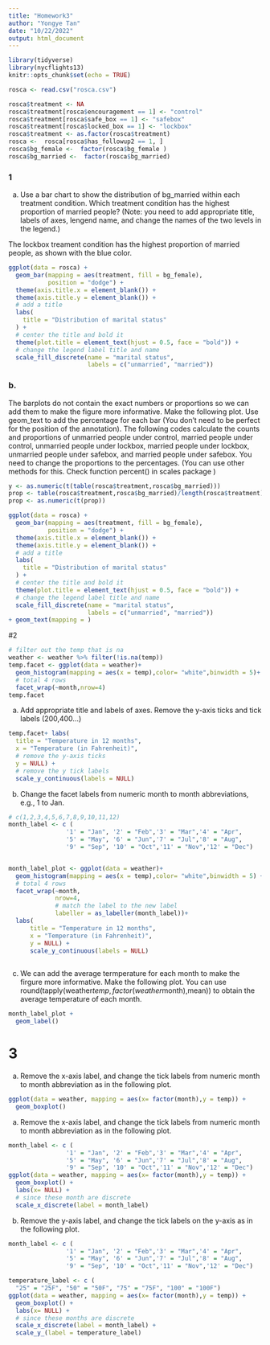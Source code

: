 ```yaml
---
title: "Homework3"
author: "Yongye Tan"
date: "10/22/2022"
output: html_document
---
```


```r
library(tidyverse)
library(nycflights13)
knitr::opts_chunk$set(echo = TRUE)
```

``` r
rosca <- read.csv("rosca.csv")
```

``` r
rosca$treatment <- NA
rosca$treatment[rosca$encouragement == 1] <- "control"
rosca$treatment[rosca$safe_box == 1] <- "safebox"
rosca$treatment[rosca$locked_box == 1] <- "lockbox"
rosca$treatment <- as.factor(rosca$treatment)
rosca <-  rosca[rosca$has_followup2 == 1, ]
rosca$bg_female <-  factor(rosca$bg_female )
rosca$bg_married <-  factor(rosca$bg_married)
```

### 1
a. Use a bar chart to show the distribution of bg_married within each treatment condition. Which treatment condition has the highest proportion of married people? (Note: you need to add appropriate title, labels of axes, lengend name, and change the names of the two levels in the legend.)

The lockbox treament condition has the highest proportion of married people, as shown with the blue color.
```r
ggplot(data = rosca) + 
  geom_bar(mapping = aes(treatment, fill = bg_female), 
           position = "dodge") + 
  theme(axis.title.x = element_blank()) + 
  theme(axis.title.y = element_blank()) + 
  # add a title 
  labs(
    title = "Distribution of marital status"
  ) + 
  # center the title and bold it
  theme(plot.title = element_text(hjust = 0.5, face = "bold")) + 
  # change the legend label title and name
  scale_fill_discrete(name = "marital status",
                      labels = c("unmarried", "married"))
```

### b.
The barplots do not contain the exact numbers or proportions so we can add them to make the figure more informative. Make the following plot. Use geom_text to add the percentage for each bar (You don’t need to be perfect for the position of the annotation). The following codes calculate the counts and proportions of unmarried people under control, married people under control, unmarried people under lockbox, married people under lockbox, unmarried people under safebox, and married people under safebox. You need to change the proportions to the percentages. (You can use other methods for this. Check function percent() in scales package )
``` r
y <- as.numeric(t(table(rosca$treatment,rosca$bg_married)))
prop <- table(rosca$treatment,rosca$bg_married)/length(rosca$treatment)
prop <- as.numeric(t(prop))
```

```r
ggplot(data = rosca) + 
  geom_bar(mapping = aes(treatment, fill = bg_female), 
           position = "dodge") + 
  theme(axis.title.x = element_blank()) + 
  theme(axis.title.y = element_blank()) + 
  # add a title 
  labs(
    title = "Distribution of marital status"
  ) + 
  # center the title and bold it
  theme(plot.title = element_text(hjust = 0.5, face = "bold")) + 
  # change the legend label title and name
  scale_fill_discrete(name = "marital status",
                      labels = c("unmarried", "married")) 
+ geom_text(mapping = )
```

#2 
```r
# filter out the temp that is na
weather <- weather %>% filter(!is.na(temp))
temp.facet <- ggplot(data = weather)+
  geom_histogram(mapping = aes(x = temp),color= "white",binwidth = 5)+
  # total 4 rows
  facet_wrap(~month,nrow=4)
temp.facet
```
a. Add appropriate title and labels of axes. Remove the y-axis ticks and tick labels (200,400…)

```r
temp.facet+ labs(
  title = "Temperature in 12 months",
  x = "Temperature (in Fahrenheit)",
  # remove the y-axis ticks
  y = NULL) + 
  # remove the y tick labels
  scale_y_continuous(labels = NULL)
```
b. Change the facet labels from numeric month to month abbreviations, e.g., 1 to Jan.
```r
# c(1,2,3,4,5,6,7,8,9,10,11,12)
month_label <- c (
                '1' = "Jan", '2' = "Feb",'3' = "Mar",'4' = "Apr",
                '5' = "May", '6' = "Jun",'7' = "Jul",'8' = "Aug",
                '9' = "Sep", '10' = "Oct",'11' = "Nov",'12' = "Dec")


month_label_plot <- ggplot(data = weather)+
  geom_histogram(mapping = aes(x = temp),color= "white",binwidth = 5) +
  # total 4 rows
  facet_wrap(~month,
             nrow=4,
             # match the label to the new label
             labeller = as_labeller(month_label))+ 
  labs(
      title = "Temperature in 12 months",
      x = "Temperature (in Fahrenheit)",
      y = NULL) + 
      scale_y_continuous(labels = NULL) 
  
```
c. We can add the average termperature for each month to make the firgure more informative. Make the following plot. You can use round(tapply(weather$temp, factor(weather$month),mean)) to obtain the average temperature of each month.

```r
month_label_plot + 
  geom_label()
```




# 3
a. Remove the x-axis label, and change the tick labels from numeric month to month abbreviation as in the following plot.

```r
ggplot(data = weather, mapping = aes(x= factor(month),y = temp)) +
  geom_boxplot()
```

a. Remove the x-axis label, and change the tick labels from numeric month to month abbreviation as in the following plot.

```r

month_label <- c (
                '1' = "Jan", '2' = "Feb",'3' = "Mar",'4' = "Apr",
                '5' = "May", '6' = "Jun",'7' = "Jul",'8' = "Aug",
                '9' = "Sep", '10' = "Oct",'11' = "Nov",'12' = "Dec")
ggplot(data = weather, mapping = aes(x= factor(month),y = temp)) +
  geom_boxplot() + 
  labs(x= NULL) + 
  # since these month are discrete
  scale_x_discrete(label = month_label)

```
b. Remove the y-axis label, and change the tick labels on the y-axis as in the following plot.

```r
month_label <- c (
                '1' = "Jan", '2' = "Feb",'3' = "Mar",'4' = "Apr",
                '5' = "May", '6' = "Jun",'7' = "Jul",'8' = "Aug",
                '9' = "Sep", '10' = "Oct",'11' = "Nov",'12' = "Dec")

temperature_label <- c (
  "25" = "25F", "50" = "50F", "75" = "75F", "100" = "100F")
ggplot(data = weather, mapping = aes(x= factor(month),y = temp)) +
  geom_boxplot() + 
  labs(x= NULL) + 
  # since these months are discrete
  scale_x_discrete(label = month_label) + 
  scale_y_(label = temperature_label)
```
